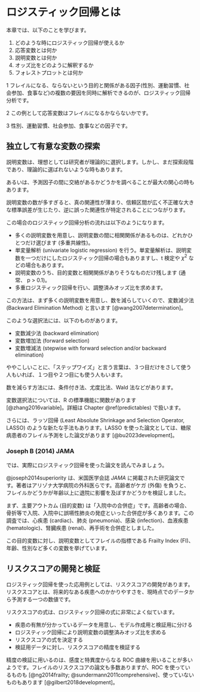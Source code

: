 # ロジスティック回帰とは {#overview}

本章では、以下のことを学びます。

  1. どのような時にロジスティック回帰が使えるか
  2. 応答変数とは何か
  3. 説明変数とは何か
  4. オッズ比をどのように解釈するか
  5. フォレストプロットとは何か

1 フレイルになる、ならないという目的と関係がある因子(性別、運動習慣、社会参加、食事など)の複数の要因を同時に解析できるのが、ロジスティック回帰分析です。

2 この例として応答変数はフレイルになるかならないかです。

3 性別、運動習慣、社会参加、食事などの因子です。

## 独立して有意な変数の探索  {#finding-independent-significant-variables}

説明変数は、理想としては研究者が理論的に選択します。しかし、まだ探索段階であり、理論的に選ばれないような時もあります。

あるいは、予測因子の間に交絡があるかどうかを調べることが最大の関心の時もあります。

説明変数の数が多すぎると、真の関連性が薄まり、信頼区間が広く不正確な大きな標準誤差が生じたり、逆に誤った関連性が特定されることにつながります。

この場合のロジスティック回帰分析の流れは以下のようになります。

* 多くの説明変数を用意し、説明変数の間に相関関係があるものは、どれかひとつだけ選びます (多重共線性)。
* 単変量解析 (univariate logistic regression) を行う。単変量解析は、説明変数を一つだけにしたロジスティック回帰の場合もありますし、t 検定や $\chi^{2}$ などの場合もあります。
* 説明変数のうち、目的変数と相関関係がありそうなものだけ残します (通常、 p > 0.1)。
* 多重ロジスティック回帰を行い、調整済みオッズ比を求めます。

この方法は、まず多くの説明変数を用意し、数を減らしていくので、変数減少法 (Backward Elimination Method) と言います [@wang2007determination]。

このような選択法には、以下のものがあります。

* 変数減少法 (backward elimination)
* 変数増加法 (forward selection)
* 変数増減法 (stepwise with forward selection and/or backward elimination)

ややこしいことに、「ステップワイズ」と言う言葉は、３つ目だけをさして使う人もいれば、１つ目や２つ目にも使う人もいます。

数を減らす方法には、条件付き法、尤度比法、Wald 法などがあります。

変数選択法については、R の標準機能に関数があります [@zhang2016variable]。詳細は Chapter \@ref(predictables) で扱います。

さらには、ラッソ回帰 (Least Absolute Shrinkage and Selection Operator, LASSO) のような新たな手法もあります。LASSO を使った論文としては、糖尿病患者のフレイル予測をした論文があります [@bu2023development]。

### Joseph B (2014) JAMA

では、実際にロジスティック回帰を使った論文を読んでみましょう。

@joseph2014superiority は、米国医学会誌 *JAMA* に掲載された研究論文です。著者はアリゾナ大学病院の外科医らです。高齢者がケガ (外傷) を負うと、フレイルかどうかが年齢以上に退院に影響を及ぼすかどうかを検証しました。

まず、主要アウトカム (目的変数) は「入院中の合併症」です。高齢者の場合、骨折等で入院、入院中に誤嚥性肺炎の発症といった合併症が多くあります。この調査では、心疾患 (cardiac)、肺炎 (pneumonia)、感染 (infection)、血液疾患 (hematologic)、腎臓疾患 (renal)、再手術を合併症としました。

この目的変数に対し、説明変数としてフレイルの指標である
Frailty Index (FI)、年齢、性別など多くの変数を挙げています。



## リスクスコアの開発と検証

ロジスティック回帰を使った応用例としては、リスクスコアの開発があります。リスクスコアとは、将来的なある疾患へのかかりやすさを、現時点でのデータから予測する一つの数値です。

リスクスコアの式は、ロジスティック回帰の式に非常によく似ています。

* 疾患の有無が分かっているデータを用意し、モデル作成用と検証用に分ける
* ロジスティック回帰により説明変数の調整済みオッズ比を求める
* リスクスコアの式を決定する
* 検証用データに対し、リスクスコアの精度を検証する

精度の検証に用いるのは、感度と特異度からなる ROC 曲線を用いることが多いようです。フレイルのリスクスコアの論文も多数ありますが、ROC を使っているものも [@ng2014frailty; @sundermann2011comprehensive]、使っていないものもあります [@gilbert2018development]。



